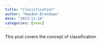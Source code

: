 ```yaml
---
title: "Classification"
author: "Hayden Brundage"
date: "2023-11-24"
categories: [news]
---
```


This post covers the concept of classification.
